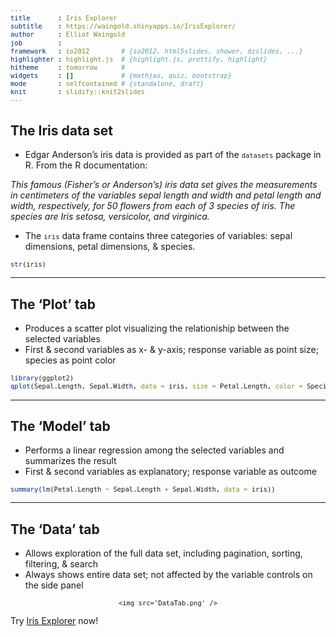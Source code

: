 ```yaml
---
title       : Iris Explorer
subtitle    : https://waingold.shinyapps.io/IrisExplorer/
author      : Elliot Waingold
job         : 
framework   : io2012        # {io2012, html5slides, shower, dzslides, ...}
highlighter : highlight.js  # {highlight.js, prettify, highlight}
hitheme     : tomorrow      # 
widgets     : []            # {mathjax, quiz, bootstrap}
mode        : selfcontained # {standalone, draft}
knit        : slidify::knit2slides
---
```


<style>
em {
  font-style: italic
}
code {
  font-size: 0.75em
}
</style>

## The Iris data set

- Edgar Anderson's iris data is provided as part of the `datasets` package in R.  From the R documentation:

*This famous (Fisher's or Anderson's) iris data set gives the measurements in centimeters of the variables sepal length and width and petal length and width, respectively, for 50 flowers from each of 3 species of iris. The species are Iris setosa, versicolor, and virginica.*

- The `iris` data frame contains three categories of variables: sepal dimensions, petal dimensions, & species.

```r
str(iris)
```

---

## The 'Plot' tab

- Produces a scatter plot visualizing the relationiship between the selected variables
- First & second variables as x- & y-axis; response variable as point size; species as point color

```r
library(ggplot2)
qplot(Sepal.Length, Sepal.Width, data = iris, size = Petal.Length, color = Species)
```

---

## The 'Model' tab

- Performs a linear regression among the selected variables and summarizes the result
- First & second variables as explanatory; response variable as outcome

```r
summary(lm(Petal.Length ~ Sepal.Length + Sepal.Width, data = iris))
```

---

## The 'Data' tab

- Allows exploration of the full data set, including pagination, sorting, filtering, & search
- Always shows entire data set; not affected by the variable controls on the side panel

<div style='text-align: center;'>
    <img src='DataTab.png' />
</div>

<footer>
Try <a href="https://waingold.shinyapps.io/IrisExplorer/">Iris Explorer</a> now!
</footer>
